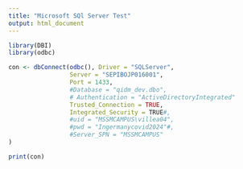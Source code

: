 ---
title: "Microsoft SQl Server Test"
output: html_document
---

```{r setup}
library(DBI)
library(odbc)

con <- dbConnect(odbc(), Driver = "SQLServer",
                 Server = "SEPIBOJP016001",
                 Port = 1433,
                 #Database = "qidm_dev.dbo",
                 # Authentication = "ActiveDirectoryIntegrated"
                 Trusted_Connection = TRUE,
                 Integrated_Security = TRUE#,
                 #uid = "MSSMCAMPUS\villea04",
                 #pwd = "Ingermanycovid2024"#,
                 #Server_SPN = "MSSMCAMPUS"
)

print(con)







```


